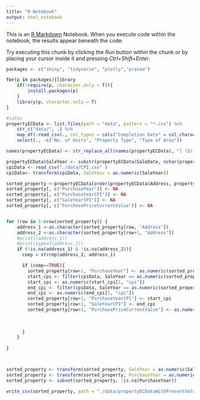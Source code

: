 ```yaml
---
title: "R Notebook"
output: html_notebook
---
```


This is an [R Markdown](http://rmarkdown.rstudio.com) Notebook. When you execute code within the notebook, the results appear beneath the code. 

Try executing this chunk by clicking the *Run* button within the chunk or by placing your cursor inside it and pressing *Ctrl+Shift+Enter*. 

```r
packages <- c("shiny", "tidyverse", "plotly","pracma")

for(p in packages){library
    if(!require(p, character.only = T)){
        install.packages(p)
    }
    library(p, character.only = T)
}
```



```r

#sales
propertyECData <- list.files(path = "data", pattern = "*.csv") %>%
    str_c("data/", .) %>%
    map_df(~read_csv(., col_types = cols("Completion Date" = col_character()))) %>%
    select(., -c("No. of Units", "Property Type", "Type of Area"))

names(propertyECData) <- str_replace_all(names(propertyECData), "[ ($)]*", "")

propertyECData$SaleYear <- substr(propertyECData$SaleDate, nchar(propertyECData$SaleDate)-3, nchar(propertyECData$SaleDate))
cpiData <- read_csv("./data/CPI.csv" )
cpiData<- transform(cpiData, SaleYear = as.numeric(SaleYear))

sorted_property <-propertyECData[order(propertyECData$Address, propertyECData$SaleDate),]
sorted_property[, c("PurchaseYear")] <- NA
sorted_property[, c("PurchaseYearCPI")] <- NA
sorted_property[, c("SaleYearCPI")] <- NA
sorted_property[, c("PurchasePriceCurrentValue")] <- NA


for (row in 1:nrow(sorted_property)) {
    address_1 <-as.character(sorted_property[row, "Address"])
    address_2 <-as.character(sorted_property[row+1, "Address"])
    #print((address_1))
    #print(typeof(address_1))
    if (!is.na(address_1) & !is.na(address_2)){
      comp = strcmp(address_2, address_1)

      if (comp==TRUE){
        sorted_property[row+1, "PurchaseYear"] <- as.numeric(sorted_property[row, "SaleYear"])
        start_cpi <- filter(cpiData, SaleYear == as.numeric(sorted_property[row, "SaleYear"]))
        start_cpi <- as.numeric(start_cpi[1, "cpi"])
        end_cpi <- filter(cpiData, SaleYear == as.numeric(sorted_property[row+1, "SaleYear"]))
        end_cpi <- as.numeric(end_cpi[1, "cpi"])
        sorted_property[row+1, "PurchaseYearCPI"] <- start_cpi
        sorted_property[row+1, "SaleYearCPI"] <- end_cpi
        sorted_property[row+1, "PurchasePriceCurrentValue"] <- as.numeric(sorted_property[row, "TransactedPrice"])*end_cpi/start_cpi
        
        
        
      }
    }
    
}



sorted_property <- transform(sorted_property, SaleYear = as.numeric(SaleYear))
sorted_property <- transform(sorted_property, PurchaseYear = as.numeric(PurchaseYear))
sorted_property <- subset(sorted_property, !is.na(PurchaseYear))


```




```r
write_csv(sorted_property, path = "./data/propertyECDataWithPresentValue")
```

